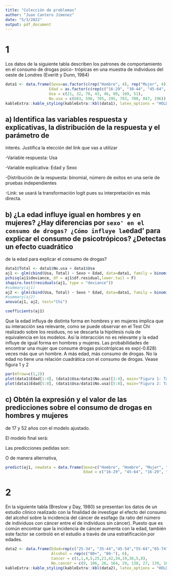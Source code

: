 ```yaml
---
title: "Colección de problemas"
author: "Juan Cantero Jimenez"
date: "5/3/2022"
output: pdf_document
---
```


# 1 
Los datos de la siguiente tabla describen los patrones de comportamiento en el consumo de drogas psico-
trópicas en una muestra de individuos del oeste de Londres (Everitt y Dunn, 1984)

```r
data1 <- data.frame(Sexo=as.factor(c(rep("Hombre", 4), rep("Mujer", 4))),
                   Edad = as.factor(c(rep(c("16-29", "30-44", "45-64", "65-74"), 2))),
                   Usa = c(21, 32, 70, 43, 46, 89, 169, 51),
                   No.usa = c(683, 596, 705, 295, 783, 700, 847, 196))
kableExtra::kable_styling(kableExtra::kbl(data1), latex_options = "HOLD_position")
```


## a) Identifica las variables respuesta y explicativas, la distribución de la respuesta y el parámetro de
interés. Justifica la elección del link que vas a utilizar

-Variable respuesta: Usa

-Variable explicativa: Edad y Sexo

-Distribución de la respuesta: binomial, número de exitos en una serie de pruebas independientes

-Link: se usará la transformación logit pues su interpretación es más directa. 

## b) ¿La edad influye igual en hombres y en mujeres? ¿Hay diferencias por `sexo' en el consumo de drogas?
¿Cómo influye la `edad' para explicar el consumo de psicotrópicos? ¿Detectas un efecto cuadrático
de la edad para explicar el consumo de drogas?

```r
data1$Total <- data1$No.usa + data1$Usa
aj1 <- glm(cbind(Usa, Total) ~ Sexo + Edad, data=data1, family = binomial(link="logit"))
pchisq(aj1$deviance, df = aj1$df.residual,lower.tail = F)
shapiro.test(residuals(aj1, type = "deviance"))
#summary(aj1)
aj2 <- glm(cbind(Usa, Total) ~ Sexo * Edad, data=data1, family = binomial(link="logit"))
#summary(aj2)
anova(aj1, aj2, test="Chi")
```

```r
coefficients(aj1)
```


Que la edad influya de distinta forma en hombres y en mujeres implica que su interacción sea relevante, como se puede observar en el Test Chi realizado sobre los residuos, no se descarta la hipótesis nula de equivalencia en los modelos. Así la interacción no es relevante y la edad influye de igual forma en hombres y mujeres. Las probabilidades de encontrar una mujer que consume drogas psicotrópicas es exp(-0.628) veces más que un hombre. A más edad, más consumo de drogas. No la edad no tiene una relación cuadrática con el consumo de drogas. Vease figura 1 y 2


```r
par(mfrow=c(1,2))
plot(data1$Edad[1:4], (data1$Usa/data1$No.usa)[1:4], main="Figura 1: Tasa consumo drogas vs Edad en hombres", cex.main=0.6, ylim=c(0, 0.5))
plot(data1$Edad[5:8], (data1$Usa/data1$No.usa)[5:8], main="Figura 2: Tasa consumo drogas vs Edad en mujeres", cex.main=0.6, ylim=c(0, 0.5))
```
## c) Obtén la expresión y el valor de las predicciones sobre el consumo de drogas en hombres y mujeres
de 17 y 52 años con el modelo ajustado.

El modelo final será:

\begin{gather*}
log(\frac{\pi_{ij}}{1-\pi{ij}}) = 3.51767 - 0.628 I(Sexo = Mujer) - 0.65869 I(Edad = 30-44)\\
- 1.10082 I(Edad = 45-64) - 1.3780 I(Edad = 65 - 74)
\end{gather*}

Las predicciones pedidas son: 

\begin{gather}
-Hombre,\:17\:años: \frac{exp(-3.51767)}{1 + exp(-3.51767)} = 1-0.9711864 = 0.02881368\\
-Hombre,\:52\:años: \frac{exp(-3.51767 + 1.10082)}{1 + exp(-3.51767 + 1.10082)} = 1-0.9181032 = 0.08189674 \\
-Mujer,\:17\:años: \frac{exp(-3.51767 + 0.628)}{1 + exp(-3.51767 + 0.628)} = 1-0.947 =  0.05269724\\
-Mujer,\:52\:años: \frac{exp(-3.51767 + 0.628 + 1.10082)}{1 + exp(-3.51767 + 0.628 + 1.10082)} = 1-0.8567862 = 0.14328882
\end{gather}

O de manera alternativa,

```r
predict(aj1, newdata = data.frame(Sexo=c("Hombre", "Hombre", "Mujer", "Mujer"),
                                  Edad = c("16-29", "45-64", "16-29", "45-64")), type="response")
```

# 2
En la siguiente tabla (Breslow y Day, 1980) se presentan los datos de un estudio clínico realizado con la
finalidad de investigar el efecto del consumo del alcohol sobre la incidencia del cáncer de esófago (la ratio
del número de individuos con cáncer entre el de individuos sin cáncer). Puesto que es común encontrar
que la incidencia de cáncer aumenta con la edad, también este factor se controló en el estudio a través de
una estratificación por edades.

```r
data2 <- data.frame(Edad=rep(c("25-34", "35-44","45-54","55-64","65-74","75-84"), each=2),
                    Alcohol = rep(c("80+", "80-"), 6),
                    Cancer = c(1,1,4,5,25,21,42,34,19,36,5,8),
                    No.cancer = c(9, 106, 26, 164, 29, 138, 27, 139, 18, 88, 1, 31))
kableExtra::kable_styling(kableExtra::kbl(data2), latex_options = "HOLD_position")

```

